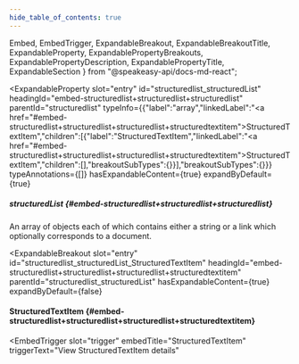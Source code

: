 ```yaml
---
hide_table_of_contents: true
---
```

  Embed,
  EmbedTrigger,
  ExpandableBreakout,
  ExpandableBreakoutTitle,
  ExpandableProperty,
  ExpandablePropertyBreakouts,
  ExpandablePropertyDescription,
  ExpandablePropertyTitle,
  ExpandableSection
} from "@speakeasy-api/docs-md-react";

<ExpandableSection>

<ExpandableProperty
  slot="entry"
  id="structuredlist_structuredList"
  headingId="embed-structuredlist+structuredlist+structuredlist"
  parentId="structuredlist"
  typeInfo={{"label":"array","linkedLabel":"<a href=\"#embed-structuredlist+structuredlist+structuredlist+structuredtextitem\">StructuredTextItem</a>","children":[{"label":"StructuredTextItem","linkedLabel":"<a href=\"#embed-structuredlist+structuredlist+structuredlist+structuredtextitem\">StructuredTextItem</a>","children":[],"breakoutSubTypes":{}}],"breakoutSubTypes":{}}}
  typeAnnotations={[]}
  hasExpandableContent={true}
  expandByDefault={true}
>

<ExpandablePropertyTitle slot="title">

##### structuredList \{#embed-structuredlist+structuredlist+structuredlist\}

</ExpandablePropertyTitle>

<ExpandablePropertyDescription slot="description">

An array of objects each of which contains either a string or a link which optionally corresponds to a document.

</ExpandablePropertyDescription>

<ExpandablePropertyBreakouts slot="breakouts">

<ExpandableBreakout
  slot="entry"
  id="structuredlist_structuredList_StructuredTextItem"
  headingId="embed-structuredlist+structuredlist+structuredlist+structuredtextitem"
  parentId="structuredlist_structuredList"
  hasExpandableContent={true}
  expandByDefault={false}
>

<ExpandableBreakoutTitle slot="title">

#### StructuredTextItem \{#embed-structuredlist+structuredlist+structuredlist+structuredtextitem\}

</ExpandableBreakoutTitle>

<Embed slot="embed">

<EmbedTrigger
  slot="trigger"
  embedTitle="StructuredTextItem"
  triggerText="View StructuredTextItem details"
>

<Embedstructuredtextitem />

</EmbedTrigger>

</Embed>

</ExpandableBreakout>

</ExpandablePropertyBreakouts>

</ExpandableProperty>

</ExpandableSection>